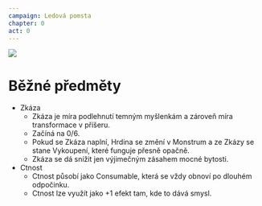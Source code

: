 ```yaml
---
campaign: Ledová pomsta
chapter: 0
act: 0
---
```


![](/LP/ScrattCZ_a_squad_of_sci-fi_heroes_heat_death_of_the_universe_hy_472c154b-c146-4e49-b43f-78288b4d7018.png)

# Běžné předměty

<div className="flex flex-row flex-wrap gap-2 my-2">
    <AssetCard {...effects[4]} className="not-prose drop-shadow-md print:drop-shadow-none print:filter-none" />
</div>

-   Zkáza
    -   Zkáza je míra podlehnutí temným myšlenkám a zároveň míra transformace v příšeru.
    -   Začíná na 0/6.
    -   Pokud se Zkáza naplní, Hrdina se změní v Monstrum a ze Zkázy se stane Vykoupení, které funguje přesně opačně.
    -   Zkáza se dá snížit jen výjimečným zásahem mocné bytosti.
-   Ctnost
    -   Ctnost působí jako Consumable, která se vždy obnoví po dlouhém odpočinku.
    -   Ctnost lze využít jako +1 efekt tam, kde to dává smysl.
